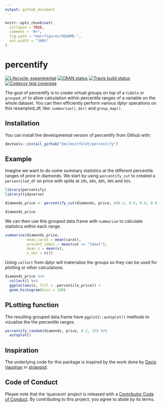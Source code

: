 ```yaml
---
output: github_document
---
```


<!-- README.md is generated from README.Rmd. Please edit that file -->

```r
knitr::opts_chunk$set(
  collapse = TRUE,
  comment = "#>",
  fig.path = "man/figures/README-",
  out.width = "100%"
)
```
# percentify

<!-- badges: start -->
[![Lifecycle: experimental](https://img.shields.io/badge/lifecycle-experimental-orange.svg)](https://www.tidyverse.org/lifecycle/#experimental)
[![CRAN status](https://www.r-pkg.org/badges/version/percentify)](https://cran.r-project.org/package=percentify)
[![Travis build status](https://travis-ci.org/EmilHvitfeldt/percentify.svg?branch=master)](https://travis-ci.org/EmilHvitfeldt/percentify)
[![Codecov test coverage](https://codecov.io/gh/EmilHvitfeldt/percentify/branch/master/graph/badge.svg)](https://codecov.io/gh/EmilHvitfeldt/percentify?branch=master)
<!-- badges: end -->

The goal of percentify is to create virtual groups on top of a `tibble` or `grouped_df` to allow calculation within percentile ranges of a variable on the whole dataset.  You can then efficiently perform various dplyr operations on this resampled_df, like: `summarise()`, `do()` and `group_map()`.

## Installation

You can install the developmental version of percentify from Github with:

``` r
devtools::install_github("EmilHvitfeldt/percentify")
```

## Example

Imagine we want to do some summary statistics at the different percentile ranges of price in diamonds. We start by using `percentify_cut` to created a `percentiled_df` on price with splits at `20%`, `60%`, `80%`, `90%` and `95%`.

```r
library(percentify)
library(tidyverse)
```

```r
diamonds_price <- percentify_cut(diamonds, price, c(0.2, 0.6, 0.8, 0.9, 0.95))

diamonds_price
```

We can then use this grouped data.frame with `summarise` to calculate statistics within each range.

```r
summarise(diamonds_price,
          mean_carat = mean(carat),
          procent_ideal = mean(cut == "Ideal"),
          mean_x = mean(x),
          n_obs = n())
```

Using `collect` from dplyr will materialize the groups so they can be used for plotting or other calculations.

```r
diamonds_price %>%
  collect() %>%
  ggplot(aes(x, fill = .percentile_price)) +
  geom_histogram(bins = 100)
```

## PLotting function

The resulting grouped data.frame have `ggplot2::autoplot()` methods to vizualize the the percentile ranges.

```r
percentify_random(diamonds, price, 0.2, 25) %>%
  autoplot()
```


## Inspiration

The underlying code for this package is inspired by the work done by [Davis Vaughan](https://twitter.com/dvaughan32) in [strapgod](https://github.com/DavisVaughan/strapgod).

## Code of Conduct

Please note that the 'quansum' project is released with a [Contributor Code of Conduct](.github/CODE_OF_CONDUCT.md). By contributing to this project, you agree to abide by its terms.
